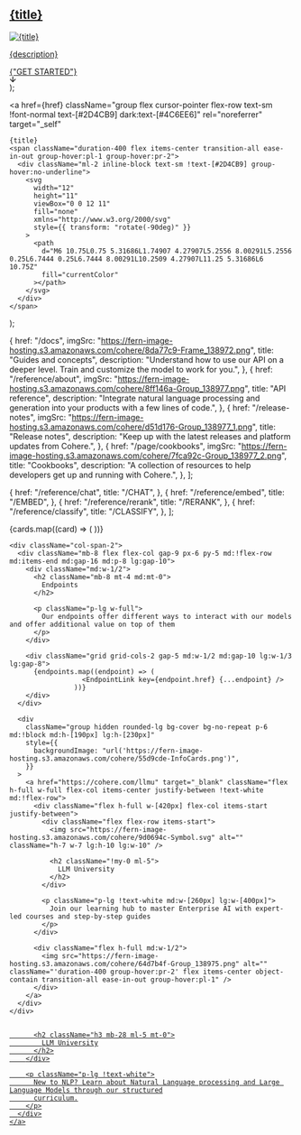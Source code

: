 <style>
  {`

    /*Custom Styles*/
    .rm-Header {
      position: sticky;
      top: 0;
      --Header-background: none;
    }

    #enterprise .container {
      margin-bottom: 0;
    }
    .rm-Flyout {
      background: #fbfbfb;
    }

  `}
</style>

  <div className="rounded-lg bg-[#F5F4F2] dark:bg-[#0F0F0F] px-6 py-5 hover:bg-[#E9E6DE] dark:hover:bg-[#292929] md:p-8">
    <a href={href} target="_self" className="flex h-full flex-col justify-between">
      <div className="mb-5 flex flex-col justify-between gap-5">
        <h2 className="lg:min-h-20 [@media(min-width:1181px)]:min-h-0">{title}</h2>
        <img src={imgSrc} alt={title} />
        <p className="p-lg">{description}</p>
      </div>
      <div className="mt-2 text-sm text-[#2D4CB9] dark:text-[#4C6EE6] md:mt-0 md:self-end">
        {"GET STARTED"}
        <div className="ml-2 inline-block group-hover:no-underline">
          <svg
            width="12"
            height="11"
            viewBox="0 0 12 11"
            fill="none"
            xmlns="http://www.w3.org/2000/svg"
            style={{ transform: "rotate(-90deg)" }}
          >
            <path
              d="M6 10.75L0.75 5.31686L1.74907 4.27907L5.2556 8.00291L5.2556 0.25L6.7444 0.25L6.7444 8.00291L10.2509 4.27907L11.25 5.31686L6 10.75Z"
              fill="currentColor"
            ></path>
          </svg>
        </div>
      </div>
    </a>
  </div>
);

  <a
    href={href}
    className="group flex cursor-pointer flex-row text-sm !font-normal text-[#2D4CB9] dark:text-[#4C6EE6]"
    rel="noreferrer"
    target="_self"
  >
    {title}
    <span className="duration-400 flex items-center transition-all ease-in-out group-hover:pl-1 group-hover:pr-2">
      <div className="ml-2 inline-block text-sm !text-[#2D4CB9] group-hover:no-underline">
        <svg
          width="12"
          height="11"
          viewBox="0 0 12 11"
          fill="none"
          xmlns="http://www.w3.org/2000/svg"
          style={{ transform: "rotate(-90deg)" }}
        >
          <path
            d="M6 10.75L0.75 5.31686L1.74907 4.27907L5.2556 8.00291L5.2556 0.25L6.7444 0.25L6.7444 8.00291L10.2509 4.27907L11.25 5.31686L6 10.75Z"
            fill="currentColor"
          ></path>
        </svg>
      </div>
    </span>
  </a>
);

  {
    href: "/docs",
    imgSrc: "https://fern-image-hosting.s3.amazonaws.com/cohere/8da77c9-Frame_138972.png",
    title: "Guides and concepts",
    description: "Understand how to use our API on a deeper level. Train and customize the model to work for you.",
  },
  {
    href: "/reference/about",
    imgSrc: "https://fern-image-hosting.s3.amazonaws.com/cohere/8ff146a-Group_138977.png",
    title: "API reference",
    description: "Integrate natural language processing and generation into your products with a few lines of code.",
  },
  {
    href: "/release-notes",
    imgSrc: "https://fern-image-hosting.s3.amazonaws.com/cohere/d51d176-Group_138977_1.png",
    title: "Release notes",
    description: "Keep up with the latest releases and platform updates from Cohere.",
  },
  {
    href: "/page/cookbooks",
    imgSrc: "https://fern-image-hosting.s3.amazonaws.com/cohere/7fca92c-Group_138977_2.png",
    title: "Cookbooks",
    description: "A collection of resources to help developers get up and running with Cohere.",
  },
];

  {
    href: "/reference/chat",
    title: "/CHAT",
  },
  {
    href: "/reference/embed",
    title: "/EMBED",
  },
  {
    href: "/reference/rerank",
    title: "/RERANK",
  },
  {
    href: "/reference/classify",
    title: "/CLASSIFY",
  },
];

<div className="m-auto max-w-[1195px] flex-grow overflow-y-auto px-8 pt-10 md:p-10 md:pb-14">
  <div className="flex flex-col gap-5 md:!grid md:grid-cols-2 md:gap-10 md:pb-7 lg:!grid-cols-3 lg:gap-x-8 lg:gap-y-10 lg:pb-16">
    {cards.map((card) => (
          <LandingPageCard
            key={card.href}
            href={card.href}
            imgSrc={card.imgSrc}
            title={card.title}
            description={card.description}
          />
        ))}

    <div className="col-span-2">
      <div className="mb-8 flex flex-col gap-9 px-6 py-5 md:!flex-row md:items-end md:gap-16 md:p-8 lg:gap-10">
        <div className="md:w-1/2">
          <h2 className="mb-8 mt-4 md:mt-0">
            Endpoints
          </h2>

          <p className="p-lg w-full">
            Our endpoints offer different ways to interact with our models and offer additional value on top of them
          </p>
        </div>

        <div className="grid grid-cols-2 gap-5 md:w-1/2 md:gap-10 lg:w-1/3 lg:gap-8">
          {endpoints.map((endpoint) => (
                      <EndpointLink key={endpoint.href} {...endpoint} />
                    ))}
        </div>
      </div>

      <div
        className="group hidden rounded-lg bg-cover bg-no-repeat p-6 md:!block md:h-[190px] lg:h-[230px]"
        style={{
          backgroundImage: "url('https://fern-image-hosting.s3.amazonaws.com/cohere/55d9cde-InfoCards.png')",
        }}
      >
        <a href="https://cohere.com/llmu" target="_blank" className="flex h-full w-full flex-col items-center justify-between !text-white md:!flex-row">
          <div className="flex h-full w-[420px] flex-col items-start justify-between">
            <div className="flex flex-row items-start">
              <img src="https://fern-image-hosting.s3.amazonaws.com/cohere/9d0694c-Symbol.svg" alt="" className="h-7 w-7 lg:h-10 lg:w-10" />

              <h2 className="!my-0 ml-5">
                LLM University
              </h2>
            </div>

            <p className="p-lg !text-white md:w-[260px] lg:w-[400px]">
              Join our learning hub to master Enterprise AI with expert-led courses and step-by-step guides
            </p>
          </div>

          <div className="flex h-full md:w-1/2">
            <img src="https://fern-image-hosting.s3.amazonaws.com/cohere/64d7b4f-Group_138975.png" alt="" className="'duration-400 group-hover:pr-2' flex items-center object-contain transition-all ease-in-out group-hover:pl-1" />
          </div>
        </a>
      </div>
    </div>
  </div>

  <div
    className="block h-full w-full rounded-lg bg-cover bg-no-repeat p-6 md:hidden"
    style={{
      backgroundImage: "url('https://fern-image-hosting.s3.amazonaws.com/cohere/ddd53ed-Mask_group.png')",
    }}
  >
    <a href="https://cohere.com/llmu" target="_blank" className="flex h-full w-full flex-col justify-between !text-white md:!flex-row">
      <div className="flex h-full flex-col justify-between">
        <div className="flex flex-row">
          <img src="https://fern-image-hosting.s3.amazonaws.com/cohere/9d0694c-Symbol.svg" alt="" className="h-7 w-7 lg:h-10 lg:w-10" />

          <h2 className="h3 mb-28 ml-5 mt-0">
            LLM University
          </h2>
        </div>

        <p className="p-lg !text-white">
          New to NLP? Learn about Natural Language processing and Large Language Models through our structured
          curriculum.
        </p>
      </div>
    </a>
  </div>
</div>
